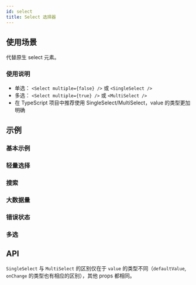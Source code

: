```yaml
---
id: select
title: Select 选择器
---
```



## 使用场景

代替原生 select 元素。

### 使用说明

- 单选： `<Select multiple={false} />` 或 `<SingleSelect />`
- 多选： `<Select multiple={true} />` 或 `<MultiSelect />`
- 在 TypeScript 项目中推荐使用 SingleSelect/MultiSelect，value 的类型更加明确

## 示例

### 基本示例

<Story fn={stories.Basic} />

### 轻量选择

<Story fn={stories.Minimum} />

### 搜索

<Story fn={stories.Search} />

### 大数据量

<Story fn={stories.BigData} />

### 错误状态

<Story fn={stories.Status} />

### 多选

<Story fn={stories.Multiple} />

## API

`SingleSelect` 与 `MultiSelect` 的区别仅在于 `value` 的类型不同（`defaultValue`, `onChange` 的类型也有相应的区别），其他 props 都相同。

<PropsTable component={Select} />

